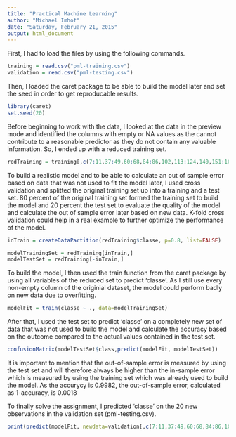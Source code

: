 ```yaml
---
title: "Practical Machine Learning"
author: "Michael Imhof"
date: "Saturday, February 21, 2015"
output: html_document
---
```


First, I had to load the files by using the following commands.
```r
training = read.csv("pml-training.csv")
validation = read.csv("pml-testing.csv")
```
Then, I loaded the caret package to be able to build the model later and set the seed in order to get reproducable results.
```r
library(caret)
set.seed(20)
```
Before beginning to work with the data, I looked at the data in the preview mode and identified the columns with empty or NA values as the cannot contribute to a reasonable predictor as they do not contain any valuable information. So, I ended up with a reduced training set.
```r
redTraining = training[,c(7:11,37:49,60:68,84:86,102,113:124,140,151:160)]
```
To build a realistic model and to be able to calculate an out of sample error based on data that was not used to fit the model later, I used cross validation and splitted the original training set up into a training and a test set. 80 percent of the original training set formed the training set to build the model and 20 percent the test set to evaluate the quality of the model and calculate the out of sample error later based on new data. K-fold cross validation could help in a real example to further optimize the performance of the model.
```r
inTrain = createDataPartition(redTraining$classe, p=0.8, list=FALSE)

modelTrainingSet = redTraining[inTrain,]
modelTestSet = redTraining[-inTrain,]
```
To build the model, I then used the train function from the caret package by using all variables of the reduced set to predict 'classe'. As I still use every non-empty column of the originial dataset, the model could perform badly on new data due to overfitting.
```r
modelFit = train(classe ~ ., data=modelTrainingSet)
```
After that, I used the test set to predict 'classe' on a completely new set of data that was not used to build the model and calculate the accuracy based on the outcome compared to the actual values contained in the test set.
```r
confusionMatrix(modelTestSet$class,predict(modelFit, modelTestSet))
```
It is important to mention that the out-of-sample error is measured by using the test set and will therefore always be higher than the in-sample error which is measured by using the training set which was already used to build the model. As the accurycy is 0.9982, the out-of-sample error, calculated as 1-accuracy, is 0.0018

To finally solve the assignment, I predicted 'classe' on the 20 new observations in the validation set (pml-testing.csv).
```r
print(predict(modelFit, newdata=validation[,c(7:11,37:49,60:68,84:86,102,113:124,140,151:160)]))
```